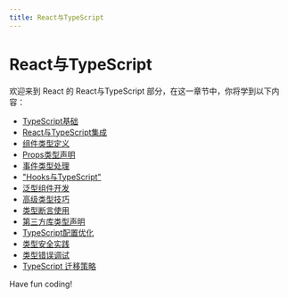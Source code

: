 ```yaml
---
title: React与TypeScript
---
```


# React与TypeScript

欢迎来到 React 的 React与TypeScript 部分，在这一章节中，你将学到以下内容：

- [TypeScript基础](./0-typescript-basics.mdx)
- [React与TypeScript集成](./1-react-and-typescript-integration.mdx)
- [组件类型定义](./2-component-type-definition.mdx)
- [Props类型声明](./3-props-type-declaration.mdx)
- [事件类型处理](./4-event-type-handling.mdx)
- ["Hooks与TypeScript"](./5-hooks-and-typescript.mdx)
- [泛型组件开发](./6-generic-component-development.mdx)
- [高级类型技巧](./7-advanced-type-techniques.mdx)
- [类型断言使用](./8-type-assertion-usage.mdx)
- [第三方库类型声明](./9-third-party-library-type-declarations.mdx)
- [TypeScript配置优化](./10-typescript-configuration-optimization.mdx)
- [类型安全实践](./11-type-safety-in-practice.mdx)
- [类型错误调试](./12-type-error-debugging.mdx)
- [TypeScript 迁移策略](./13-typescript-migration-strategy.mdx)

Have fun coding!